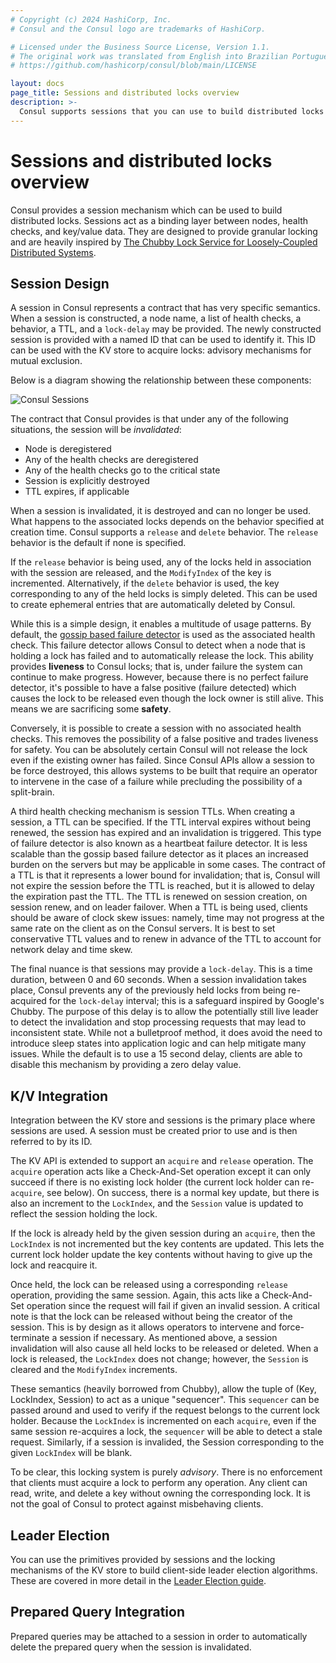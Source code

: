 ```yaml
---
# Copyright (c) 2024 HashiCorp, Inc.
# Consul and the Consul logo are trademarks of HashiCorp.

# Licensed under the Business Source License, Version 1.1.
# The original work was translated from English into Brazilian Portuguese.
# https://github.com/hashicorp/consul/blob/main/LICENSE

layout: docs
page_title: Sessions and distributed locks overview
description: >-
  Consul supports sessions that you can use to build distributed locks with granular locking. Learn about sessions, how they can prevent "split-brain" systems by ensuring consistency in deployments, and how they can integrate with the key/value (KV) store.
---
```


# Sessions and distributed locks overview

Consul provides a session mechanism which can be used to build distributed locks.
Sessions act as a binding layer between nodes, health checks, and key/value data.
They are designed to provide granular locking and are heavily inspired by
[The Chubby Lock Service for Loosely-Coupled Distributed Systems](https://research.google/pubs/the-chubby-lock-service-for-loosely-coupled-distributed-systems/).

## Session Design

A session in Consul represents a contract that has very specific semantics.
When a session is constructed, a node name, a list of health checks, a behavior,
a TTL, and a `lock-delay` may be provided. The newly constructed session is provided with
a named ID that can be used to identify it. This ID can be used with the KV
store to acquire locks: advisory mechanisms for mutual exclusion.

Below is a diagram showing the relationship between these components:

![Consul Sessions](/img/consul-sessions.png)

The contract that Consul provides is that under any of the following
situations, the session will be _invalidated_:

- Node is deregistered
- Any of the health checks are deregistered
- Any of the health checks go to the critical state
- Session is explicitly destroyed
- TTL expires, if applicable

When a session is invalidated, it is destroyed and can no longer
be used. What happens to the associated locks depends on the
behavior specified at creation time. Consul supports a `release`
and `delete` behavior. The `release` behavior is the default
if none is specified.

If the `release` behavior is being used, any of the locks held in
association with the session are released, and the `ModifyIndex` of
the key is incremented. Alternatively, if the `delete` behavior is
used, the key corresponding to any of the held locks is simply deleted.
This can be used to create ephemeral entries that are automatically
deleted by Consul.

While this is a simple design, it enables a multitude of usage
patterns. By default, the
[gossip based failure detector](/consul/docs/concept/gossip)
is used as the associated health check. This failure detector allows
Consul to detect when a node that is holding a lock has failed and
to automatically release the lock. This ability provides **liveness** to
Consul locks; that is, under failure the system can continue to make
progress. However, because there is no perfect failure detector, it's possible
to have a false positive (failure detected) which causes the lock to
be released even though the lock owner is still alive. This means
we are sacrificing some **safety**.

Conversely, it is possible to create a session with no associated
health checks. This removes the possibility of a false positive
and trades liveness for safety. You can be absolutely certain Consul
will not release the lock even if the existing owner has failed.
Since Consul APIs allow a session to be force destroyed, this allows
systems to be built that require an operator to intervene in the
case of a failure while precluding the possibility of a split-brain.

A third health checking mechanism is session TTLs. When creating
a session, a TTL can be specified. If the TTL interval expires without
being renewed, the session has expired and an invalidation is triggered.
This type of failure detector is also known as a heartbeat failure detector.
It is less scalable than the gossip based failure detector as it places
an increased burden on the servers but may be applicable in some cases.
The contract of a TTL is that it represents a lower bound for invalidation;
that is, Consul will not expire the session before the TTL is reached, but it
is allowed to delay the expiration past the TTL. The TTL is renewed on
session creation, on session renew, and on leader failover. When a TTL
is being used, clients should be aware of clock skew issues: namely,
time may not progress at the same rate on the client as on the Consul servers.
It is best to set conservative TTL values and to renew in advance of the TTL
to account for network delay and time skew.

The final nuance is that sessions may provide a `lock-delay`. This
is a time duration, between 0 and 60 seconds. When a session invalidation
takes place, Consul prevents any of the previously held locks from
being re-acquired for the `lock-delay` interval; this is a safeguard
inspired by Google's Chubby. The purpose of this delay is to allow
the potentially still live leader to detect the invalidation and stop
processing requests that may lead to inconsistent state. While not a
bulletproof method, it does avoid the need to introduce sleep states
into application logic and can help mitigate many issues. While the
default is to use a 15 second delay, clients are able to disable this
mechanism by providing a zero delay value.

## K/V Integration

Integration between the KV store and sessions is the primary
place where sessions are used. A session must be created prior to use
and is then referred to by its ID.

The KV API is extended to support an `acquire` and `release` operation.
The `acquire` operation acts like a Check-And-Set operation except it
can only succeed if there is no existing lock holder (the current lock holder
can re-`acquire`, see below). On success, there is a normal key update, but
there is also an increment to the `LockIndex`, and the `Session` value is
updated to reflect the session holding the lock.

If the lock is already held by the given session during an `acquire`, then
the `LockIndex` is not incremented but the key contents are updated. This
lets the current lock holder update the key contents without having to give
up the lock and reacquire it.

Once held, the lock can be released using a corresponding `release` operation,
providing the same session. Again, this acts like a Check-And-Set operation
since the request will fail if given an invalid session. A critical note is
that the lock can be released without being the creator of the session.
This is by design as it allows operators to intervene and force-terminate
a session if necessary. As mentioned above, a session invalidation will also
cause all held locks to be released or deleted. When a lock is released, the `LockIndex`
does not change; however, the `Session` is cleared and the `ModifyIndex` increments.

These semantics (heavily borrowed from Chubby), allow the tuple of (Key, LockIndex, Session)
to act as a unique "sequencer". This `sequencer` can be passed around and used
to verify if the request belongs to the current lock holder. Because the `LockIndex`
is incremented on each `acquire`, even if the same session re-acquires a lock,
the `sequencer` will be able to detect a stale request. Similarly, if a session is
invalided, the Session corresponding to the given `LockIndex` will be blank.

To be clear, this locking system is purely _advisory_. There is no enforcement
that clients must acquire a lock to perform any operation. Any client can
read, write, and delete a key without owning the corresponding lock. It is not
the goal of Consul to protect against misbehaving clients.

## Leader Election

You can use the primitives provided by sessions and the locking mechanisms of the KV
store to build client-side leader election algorithms.
These are covered in more detail in the [Leader Election guide](/consul/docs/automate/application-leader-election).

## Prepared Query Integration

Prepared queries may be attached to a session in order to automatically delete
the prepared query when the session is invalidated.
